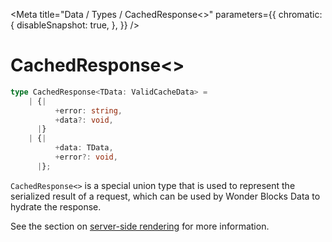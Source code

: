 
<Meta
    title="Data / Types / CachedResponse<>"
    parameters={{
        chromatic: {
            disableSnapshot: true,
        },
    }}
/>

# CachedResponse&lt;&gt;

```ts
type CachedResponse<TData: ValidCacheData> =
    | {|
          +error: string,
          +data?: void,
      |}
    | {|
          +data: TData,
          +error?: void,
      |};
```

`CachedResponse<>` is a special union type that is used to represent the serialized result of a request, which can be used by Wonder Blocks Data to
hydrate the response.

See the section on [server-side rendering](/docs/data-server-side-rendering-and-hydration--page) for more information.

